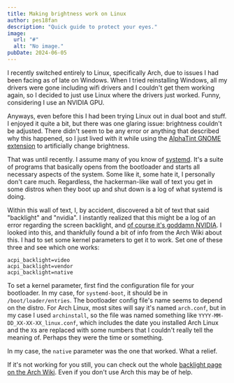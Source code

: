 ```yaml
---
title: Making brightness work on Linux
author: pes18fan
description: "Quick guide to protect your eyes."
image:
  url: "#"
  alt: "No image."
pubDate: 2024-06-05
---
```


I recently switched entirely to Linux, specifically Arch, due to issues I had
been facing as of late on Windows. When I tried reinstalling Windows, all my
drivers were gone including wifi drivers and I couldn't get them working again,
so I decided to just use Linux where the drivers just worked. Funny, considering
I use an NVIDIA GPU.

Anyways, even before this I had been trying Linux out in dual boot and stuff.
I enjoyed it quite a bit, but there was one glaring issue: brightness couldn't
be adjusted. There didn't seem to be any error or anything that described why
this happened, so I just lived with it while using the
[AlphaTint GNOME extension](https://github.com/saifulbkhan/alpha-tint) to
artificially change brightness.

That was until recently. I assume many of you know of [systemd](https://systemd.io/).
It's a suite of programs that basically opens from the bootloader and starts all
necessary aspects of the system. Some like it, some hate it, I personally don't
care much. Regardless, the hackerman-like wall of text you get in some
distros when they boot up and shut down is a log of what systemd is doing.

Within this wall of text, I, by accident, discovered a bit of text that said "backlight" 
and "nvidia". I instantly realized that this might be a log of an error regarding the
screen backlight, and [of course it's goddamn NVIDIA](https://www.youtube.com/watch?v=iYWzMvlj2RQ).
I looked into this, and thankfully found a bit of info from the Arch Wiki about this.
I had to set some kernel parameters to get it to work. Set one of these three and
see which one works:

```
acpi_backlight=video
acpi_backlight=vendor
acpi_backlight=native
```

To set a kernel parameter, first find the configuration file for
your bootloader. In my case, for `systemd-boot`, it should be in `/boot/loader/entries`.
The bootloader config file's name seems to depend on the distro. For Arch Linux, 
most sites will say it's named `arch.conf`, but in my case I used `archinstall`,
so the file was named something like `YYYY-MM-DD_XX-XX-XX_linux.conf`, which includes
the date you installed Arch Linux and the `X`s are replaced with some numbers 
that I couldn't really tell the meaning of. Perhaps they were the time or something.

In my case, the `native` parameter was the one that worked. What a relief.

If it's not working for you still, you can check out the whole [backlight page on
the Arch Wiki](https://wiki.archlinux.org/title/backlight). Even if you don't use
Arch this may be of help.
